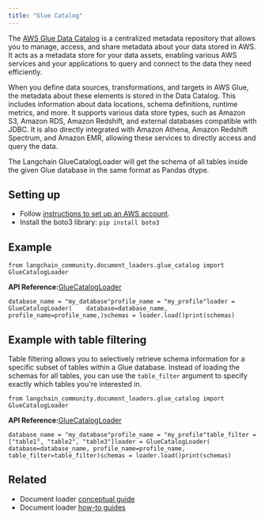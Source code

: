 ```yaml
---
title: "Glue Catalog"
---
```


The [AWS Glue Data Catalog](https://docs.aws.amazon.com/en_en/glue/latest/dg/catalog-and-crawler.html) is a centralized metadata repository that allows you to manage, access, and share metadata about your data stored in AWS. It acts as a metadata store for your data assets, enabling various AWS services and your applications to query and connect to the data they need efficiently.

When you define data sources, transformations, and targets in AWS Glue, the metadata about these elements is stored in the Data Catalog. This includes information about data locations, schema definitions, runtime metrics, and more. It supports various data store types, such as Amazon S3, Amazon RDS, Amazon Redshift, and external databases compatible with JDBC. It is also directly integrated with Amazon Athena, Amazon Redshift Spectrum, and Amazon EMR, allowing these services to directly access and query the data.

The Langchain GlueCatalogLoader will get the schema of all tables inside the given Glue database in the same format as Pandas dtype.

## Setting up

* Follow [instructions to set up an AWS account](https://docs.aws.amazon.com/athena/latest/ug/setting-up.html).
* Install the boto3 library: `pip install boto3`

## Example

```
from langchain_community.document_loaders.glue_catalog import GlueCatalogLoader
```

**API Reference:**[GlueCatalogLoader](https://python.langchain.com/api_reference/community/document_loaders/langchain_community.document_loaders.glue_catalog.GlueCatalogLoader.html)

```
database_name = "my_database"profile_name = "my_profile"loader = GlueCatalogLoader(    database=database_name,    profile_name=profile_name,)schemas = loader.load()print(schemas)
```

## Example with table filtering

Table filtering allows you to selectively retrieve schema information for a specific subset of tables within a Glue database. Instead of loading the schemas for all tables, you can use the `table_filter` argument to specify exactly which tables you're interested in.

```
from langchain_community.document_loaders.glue_catalog import GlueCatalogLoader
```

**API Reference:**[GlueCatalogLoader](https://python.langchain.com/api_reference/community/document_loaders/langchain_community.document_loaders.glue_catalog.GlueCatalogLoader.html)

```
database_name = "my_database"profile_name = "my_profile"table_filter = ["table1", "table2", "table3"]loader = GlueCatalogLoader(    database=database_name, profile_name=profile_name, table_filter=table_filter)schemas = loader.load()print(schemas)
```

## Related

* Document loader [conceptual guide](/src/oss/concepts/document_loaders)
* Document loader [how-to guides](/src/oss/how_to/#document-loaders)
